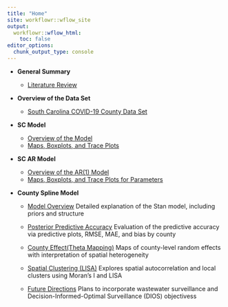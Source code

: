 ```yaml
---
title: "Home"
site: workflowr::wflow_site
output:
  workflowr::wflow_html:
    toc: false
editor_options:
  chunk_output_type: console
---
```


- **General Summary** 

  - [Literature Review](literature.html) 
  
- **Overview of the Data Set**

  - [South Carolina COVID-19 County Data Set](data.html)
  
- **SC Model**
  
  - [Overview of the Model](scmodel-stan.html) 
  - [Maps, Boxplots, and Trace Plots](mapsboxplots.html)

- **SC AR Model**
  
  - [Overview of the AR(1) Model](stanAR-sc.html)
  - [Maps, Boxplots, and Trace Plots for Parameters](mapsboxplotsAR.html)

- **County Spline Model**

  - [Model Overview](model_overview_new.html)
  Detailed explanation of the Stan model, including priors and structure
  
  - [Posterior Predictive Accuracy](posterior_predictions.html)
  Evaluation of the predictive accuracy via predictive plots, RMSE, MAE, and bias by county
  
  - [County Effect(Theta Mapping)](theta_mapping.html)
  Maps of county-level random effects with interpretation of spatial heterogeneity
  
  - [Spatial Clustering (LISA)]()
  Explores spatial autocorrelation and local clusters using Moran's I and LISA
  
  - [Future Directions](future_directions.html)
  Plans to incorporate wastewater surveillance and Decision-Informed-Optimal Surveillance (DIOS) objectivess
